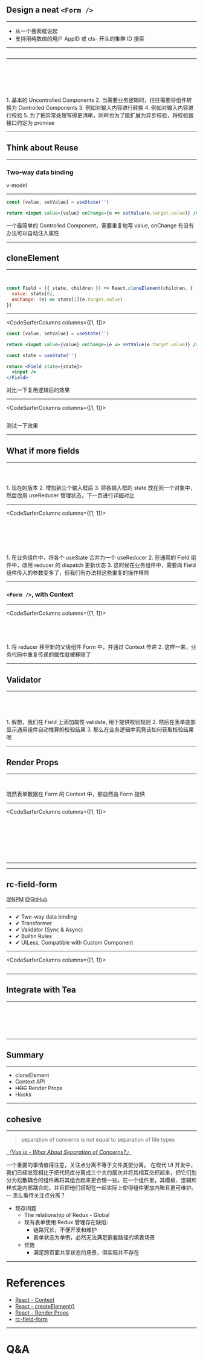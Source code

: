 


## Design a neat `<Form />`

---

<SearchPreviewer name="search-2-4" />

<Notes>

- 从一个搜索框说起
- 支持用纯数值的用户 AppID 或 cls- 开头的集群 ID 搜索

</Notes>

---

<CodeSurfer>

```html file="./src/snippets/search-1-1.html" title="Vanilla HTML + JS"
```

</CodeSurfer>

---

<CodeSurfer>

```jsx file="./src/snippets/search-2-1.jsx" title="How about React"
```

```jsx file="./src/snippets/search-2-2.jsx" title="Controlled Components"
```

```jsx file="./src/snippets/search-2-3.jsx"
```

```jsx file="./src/snippets/search-2-4.jsx"
```

```jsx file="./src/snippets/search-2-5.jsx"
```

```jsx file="./src/snippets/search-2-5.jsx"
```

</CodeSurfer>

<Notes>
1. 基本的 Uncontrolled Components
2. 当需要业务逻辑时，往往需要将组件转换为 Controlled Components
3. 例如对输入内容进行转换
4. 例如对输入内容进行校验
5. 为了把异常处理写得更清晰，同时也为了能扩展为异步校验，将校验器接口约定为 promise
</Notes>

---

## Think about Reuse

---

### Two-way data binding

<Notes>
v-model
</Notes>

---

<CodeSurfer>

```jsx title="A Most Minimalist Controlled Components"
const [value, setValue] = useState('')

return <input value={value} onChange={e => setValue(e.target.value)} />
```

</CodeSurfer>

<Notes>
一个最简单的 Controlled Component，需要重复地写 value, onChange
有没有办法可以自动注入属性
</Notes>

---

## cloneElement

---

<CodeSurfer>

```jsx file="./src/snippets/field-1-1.jsx" 
```

```jsx file="./src/snippets/field-1-2.jsx" 
```

```jsx
const Field = ({ state, children }) => React.cloneElement(children, {
  value: state[0],
  onChange: (e) => state[1](e.target.value)
})
```

</CodeSurfer>

---

<CodeSurferColumns columns={[1, 1]}>
  
  <Step>

```jsx title="Before"
const [value, setValue] = useState('')

return <input value={value} onChange={e => setValue(e.target.value)} />
```

```jsx title="After"
const state = useState('')

return <Field state={state}>
  <input />
</Field>
```

  </Step>

</CodeSurferColumns>

<Notes>
对比一下复用逻辑后的效果
</Notes>

---

<CodeSurferColumns columns={[1, 1]}>
  
  <Step>
    <DefaultPreviewer name="field-1-2" />

```jsx file="./src/snippets/field-1-2.jsx" 
```

  </Step>

</CodeSurferColumns>

<Notes>
测试一下效果
</Notes>

---

## What if more fields

---

<CodeSurfer>

```jsx file="./src/snippets/field-1-2.jsx" 
```

```jsx file="./src/snippets/field-2-1.jsx" 
```

```jsx file="./src/snippets/field-2-2.jsx" 
```

</CodeSurfer>

<Notes>
1. 现在的版本
2. 增加到三个输入框后
3. 将各输入框的 state 放在同一个对象中，然后改用 useReducer 管理状态，下一页进行详细对比
</Notes>

---

<CodeSurferColumns columns={[1, 1]}>

  <Step>

```jsx file="./src/snippets/field-2-1.jsx" 9:20
```

```jsx file="./src/snippets/field-2-2.jsx" 17:34
```

  </Step>

  <Step>

```jsx file="./src/snippets/field-2-1.jsx" 3:6
```

```jsx file="./src/snippets/field-2-2.jsx" 7:14
```

  </Step>

  <Step>

```jsx file="./src/snippets/field-2-1.jsx" 24:32
```

```jsx file="./src/snippets/field-2-2.jsx" 38:46
```

  </Step>

</CodeSurferColumns>

<Notes>
1. 在业务组件中，将各个 useState 合并为一个 useReducer
2. 在通用的 Field 组件中，改用 reducer 的 dispatch 更新状态
3. 这时候在业务组件中，需要向 Field 组件传入的参数变多了，但我们有办法将这些重复的操作移除
</Notes>

---

### `<Form />`, with Context

---

<CodeSurferColumns columns={[1, 1]}>

  <Step>

```jsx file="./src/snippets/field-2-2.jsx" 17:34 title="Before"
```

```jsx file="./src/snippets/field-2-3.jsx" 7:34 title="After"
```

  </Step>

  <Step>

```jsx file="./src/snippets/field-2-2.jsx" 37:48 title="Before"
```

```jsx file="./src/snippets/field-2-3.jsx" 50:61 title="After"
```

  </Step>

</CodeSurferColumns>

<Notes>
1. 将 reducer 移至新的父级组件 Form 中，并通过 Context 传递
2. 这样一来，业务代码中重复传递的属性就被移除了
</Notes>

---

## Validator

---

<CodeSurfer>

```jsx file="./src/snippets/field-3-1.jsx.pseudo"
```

```jsx file="./src/snippets/field-3-2.jsx.pseudo"
```

```jsx file="./src/snippets/field-3-3.jsx.pseudo"
```

```jsx file="./src/snippets/field-3-3.jsx.pseudo" title="Where to get the errors?"
```

</CodeSurfer>

<Notes>
1. 假想，我们在 Field 上添加属性 validate, 用于提供校验规则
2. 然后在表单底部显示通用组件自动推算的校验结果
3. 那么在业务逻辑中究竟该如何获取校验结果呢
</Notes>

---

## Render Props

---

<CodeSurfer>

```jsx file="./src/snippets/field-3-3.jsx.pseudo" 
```

```jsx file="./src/snippets/field-3-5.jsx.pseudo" 4:6,17:19
```

</CodeSurfer>

<Notes>
既然表单数据在 Form 的 Context 中，那自然由 Form 提供
</Notes>

---

<CodeSurferColumns columns={[1, 1]}>

  <Step>

```jsx file="./src/snippets/field-2-3.jsx" 10:22 title="Before"
```

```jsx file="./src/snippets/field-3-4.jsx" 23:50 title="After"
```

  </Step>

  <Step>

```jsx file="./src/snippets/field-2-3.jsx" 36:46 title="Before"
```

```jsx file="./src/snippets/field-3-4.jsx" 70:97 title="After"
```

  </Step>

  <Step>

```jsx file="./src/snippets/field-2-3.jsx" 6 title="Before"
```

```jsx file="./src/snippets/field-3-4.jsx" 8:18 title="After"
```

  </Step>

  <Step>

```jsx file="./src/snippets/field-2-3.jsx" 49:62 title="Before"
```

```jsx file="./src/snippets/field-3-4.jsx" 100:121 title="After"
```

  </Step>

</CodeSurferColumns>

---

<DefaultPreviewer name="field-3-4" />

---

## rc-field-form

[@NPM](https://www.npmjs.com/package/rc-field-form)
[@GitHub](https://github.com/react-component/field-form)

---

- ✔ Two-way data binding
- ✔ Transformer
- ✔ Validator (Sync & Async)
- ✔ Builtin Rules
- ✔ UILess, Compatible with Custom Component

---

<CodeSurferColumns columns={[1, 1]}>
  
  <Step>
    <SearchPreviewer name="search-3-1" />

```jsx file="./src/snippets/search-3-1.jsx" 
```

  </Step>

</CodeSurferColumns>

---

## Integrate with Tea

---

<CodeSurfer>

```jsx file="./src/snippets/tea-form.jsx.pseudo" 1:24
```

```jsx file="./src/snippets/tea-form.jsx.pseudo" 28:64
```

```jsx file="./src/snippets/example-1-1.jsx.pseudo" 4
```

```jsx file="./src/snippets/example-1-1.jsx.pseudo"
```

```jsx file="./src/snippets/example-1-2.jsx.pseudo"
```

```jsx file="./src/snippets/example-1-2.jsx.pseudo"
```

</CodeSurfer>

---

## Summary

---

- cloneElement
- Context API
- ~~HOC~~ Render Props
- Hooks

---

## cohesive

---

> separation of concerns is not equal to separation of file types

[*「Vue.js - What About Separation of Concerns?」*](https://vuejs.org/v2/guide/single-file-components.html)

<Notes>
一个重要的事情值得注意，关注点分离不等于文件类型分离。
在现代 UI 开发中，我们已经发现相比于把代码库分离成三个大的层次并将其相互交织起来，把它们划分为松散耦合的组件再将其组合起来更合理一些。在一个组件里，其模板、逻辑和样式是内部耦合的，并且把他们搭配在一起实际上使得组件更加内聚且更可维护。
-- 怎么看待关注点分离？

- 现存问题
  - The relationship of Redux - Global
  - 现有表单使用 Redux 管理存在缺陷:
    - 链路冗长，不便开发和维护
    - 表单状态为单例，必然无法满足嵌套路径的填表场景
  - 优势
    - 满足跨页面共享状态的场景，但实际并不存在

</Notes>

---

# References

- [React - Context](https://reactjs.org/docs/context.html)
- [React - createElement()](https://reactjs.org/docs/react-api.html#createelement)
- [React - Render Props](https://reactjs.org/docs/render-props.html)
- [rc-field-form](https://github.com/react-component/field-form)

---

# Q&A
